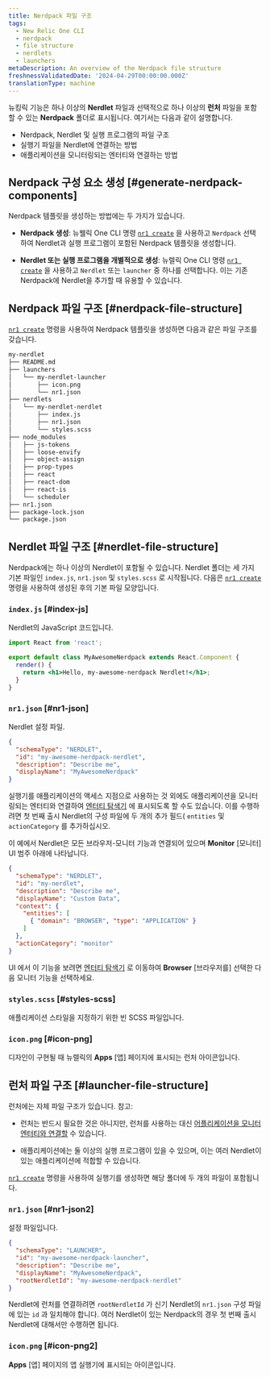 ```yaml
---
title: Nerdpack 파일 구조
tags:
  - New Relic One CLI
  - nerdpack
  - file structure
  - nerdlets
  - launchers
metaDescription: An overview of the Nerdpack file structure
freshnessValidatedDate: '2024-04-29T00:00:00.000Z'
translationType: machine
---
```


뉴킹릭 기능은 하나 이상의 **Nerdlet** 파일과 선택적으로 하나 이상의 **런처** 파일을 포함할 수 있는 **Nerdpack** 폴더로 표시됩니다. 여기서는 다음과 같이 설명합니다.

* Nerdpack, Nerdlet 및 실행 프로그램의 파일 구조
* 실행기 파일을 Nerdlet에 연결하는 방법
* 애플리케이션을 모니터링되는 엔터티와 연결하는 방법

## Nerdpack 구성 요소 생성 [#generate-nerdpack-components]

Nerdpack 템플릿을 생성하는 방법에는 두 가지가 있습니다.

* **Nerdpack 생성**: 뉴웰릭 One CLI 명령 [`nr1 create`](/docs/new-relic-solutions/build-nr-ui/nr1-cli/nr1-common/#nr1-create) 을 사용하고 `Nerdpack` 선택하여 Nerdlet과 실행 프로그램이 포함된 Nerdpack 템플릿을 생성합니다.

* **Nerdlet 또는 실행 프로그램을 개별적으로 생성**: 뉴렐릭 One CLI 명령 [`nr1 create`](/docs/new-relic-solutions/build-nr-ui/nr1-cli/nr1-common/#nr1-create) 을 사용하고 `Nerdlet` 또는 `launcher` 중 하나를 선택합니다. 이는 기존 Nerdpack에 Nerdlet을 추가할 때 유용할 수 있습니다.

## Nerdpack 파일 구조 [#nerdpack-file-structure]

[`nr1 create`](/docs/new-relic-solutions/build-nr-ui/nr1-cli/nr1-common/#nr1-create) 명령을 사용하여 Nerdpack 템플릿을 생성하면 다음과 같은 파일 구조를 갖습니다.

```txt copyable=false lineNumbers=false
my-nerdlet
├── README.md
├── launchers
│   └── my-nerdlet-launcher
│       ├── icon.png
│       └── nr1.json
├── nerdlets
│   └── my-nerdlet-nerdlet
│       ├── index.js
│       ├── nr1.json
│       └── styles.scss
├── node_modules
│   ├── js-tokens
│   ├── loose-envify
│   ├── object-assign
│   ├── prop-types
│   ├── react
│   ├── react-dom
│   ├── react-is
│   └── scheduler
├── nr1.json
├── package-lock.json
└── package.json
```

## Nerdlet 파일 구조 [#nerdlet-file-structure]

Nerdpack에는 하나 이상의 Nerdlet이 포함될 수 있습니다. Nerdlet 폴더는 세 가지 기본 파일인 `index.js`, `nr1.json` 및 `styles.scss` 로 시작됩니다. 다음은 [`nr1 create`](/docs/new-relic-solutions/build-nr-ui/nr1-cli/nr1-common/#nr1-create) 명령을 사용하여 생성된 후의 기본 파일 모양입니다.

### `index.js` [#index-js]

Nerdlet의 JavaScript 코드입니다.

```jsx copy=false lineNumbers=false
import React from 'react';

export default class MyAwesomeNerdpack extends React.Component {
  render() {
    return <h1>Hello, my-awesome-nerdpack Nerdlet!</h1>;
  }
}
```

### `nr1.json` [#nr1-json]

Nerdlet 설정 파일.

```json copy=false lineNumbers=false
{
  "schemaType": "NERDLET",
  "id": "my-awesome-nerdpack-nerdlet",
  "description": "Describe me",
  "displayName": "MyAwesomeNerdpack"
}
```

실행기를 애플리케이션의 액세스 지점으로 사용하는 것 외에도 애플리케이션을 모니터링되는 엔터티와 연결하여 [엔터티 탐색기](/docs/new-relic-solutions/new-relic-one/core-concepts/new-relic-explorer-view-performance-across-apps-services-hosts/) 에 표시되도록 할 수도 있습니다. 이를 수행하려면 첫 번째 출시 Nerdlet의 구성 파일에 두 개의 추가 필드( `entities` 및 `actionCategory` 를 추가하십시오.

이 예에서 Nerdlet은 모든 브라우저-모니터 기능과 연결되어 있으며 **Monitor** \[모니터] UI 범주 아래에 나타납니다.

```json copy=false lineNumbers=false
{
  "schemaType": "NERDLET",
  "id": "my-nerdlet",
  "description": "Describe me",
  "displayName": "Custom Data",
  "context": {
    "entities": [
      { "domain": "BROWSER", "type": "APPLICATION" }
    ]
  },
  "actionCategory": "monitor"
}
```

UI 에서 이 기능을 보려면 [엔터티 탐색기](/docs/new-relic-solutions/new-relic-one/core-concepts/new-relic-explorer-view-performance-across-apps-services-hosts/) 로 이동하여 **Browser** \[브라우저를] 선택한 다음 모니터 기능을 선택하세요.

### `styles.scss` [#styles-scss]

애플리케이션 스타일을 지정하기 위한 빈 SCSS 파일입니다.

### `icon.png` [#icon-png]

디자인이 구현될 때 뉴렐릭의 **Apps** \[앱] 페이지에 표시되는 런처 아이콘입니다.

## 런처 파일 구조 [#launcher-file-structure]

런처에는 자체 파일 구조가 있습니다. 참고:

* 런처는 반드시 필요한 것은 아니지만, 런처를 사용하는 대신 [어플리케이션을 모니터 엔터티와 연결할](/docs/new-relic-solutions/tutorials/attach-nerdlet-entity) 수 있습니다.

* 애플리케이션에는 둘 이상의 실행 프로그램이 있을 수 있으며, 이는 여러 Nerdlet이 있는 애플리케이션에 적합할 수 있습니다.

[`nr1 create`](/docs/new-relic-solutions/build-nr-ui/nr1-cli/nr1-common/#nr1-create) 명령을 사용하여 실행기를 생성하면 해당 폴더에 두 개의 파일이 포함됩니다.

### `nr1.json` [#nr1-json2]

설정 파일입니다.

```json copy=false lineNumbers=false
{
  "schemaType": "LAUNCHER",
  "id": "my-awesome-nerdpack-launcher",
  "description": "Describe me",
  "displayName": "MyAwesomeNerdpack",
  "rootNerdletId": "my-awesome-nerdpack-nerdlet"
}
```

Nerdlet에 런처를 연결하려면 `rootNerdletId` 가 신기 Nerdlet의 `nr1.json` 구성 파일에 있는 `id` 과 일치해야 합니다. 여러 Nerdlet이 있는 Nerdpack의 경우 첫 번째 출시 Nerdlet에 대해서만 수행하면 됩니다.

### `icon.png` [#icon-png2]

**Apps** \[앱] 페이지의 앱 실행기에 표시되는 아이콘입니다.